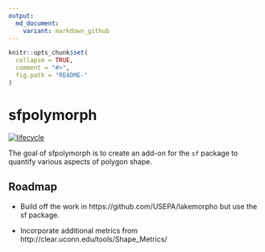 ```yaml
---
output:
  md_document:
    variant: markdown_github
---
```


<!-- README.md is generated from README.Rmd. Please edit that file -->

```r
knitr::opts_chunk$set(
  collapse = TRUE,
  comment = "#>",
  fig.path = "README-"
)
```

# sfpolymorph

[![lifecycle](https://img.shields.io/badge/lifecycle-experimental-orange.svg)](https://img.shields.io/badge/lifecycle-experimental-orange.svg)

The goal of sfpolymorph is to create an add-on for the `sf` package to quantify various aspects of polygon shape.

## Roadmap

* Build off the work in https://github.com/USEPA/lakemorpho but use the sf package.

* Incorporate additional metrics from http://clear.uconn.edu/tools/Shape_Metrics/
